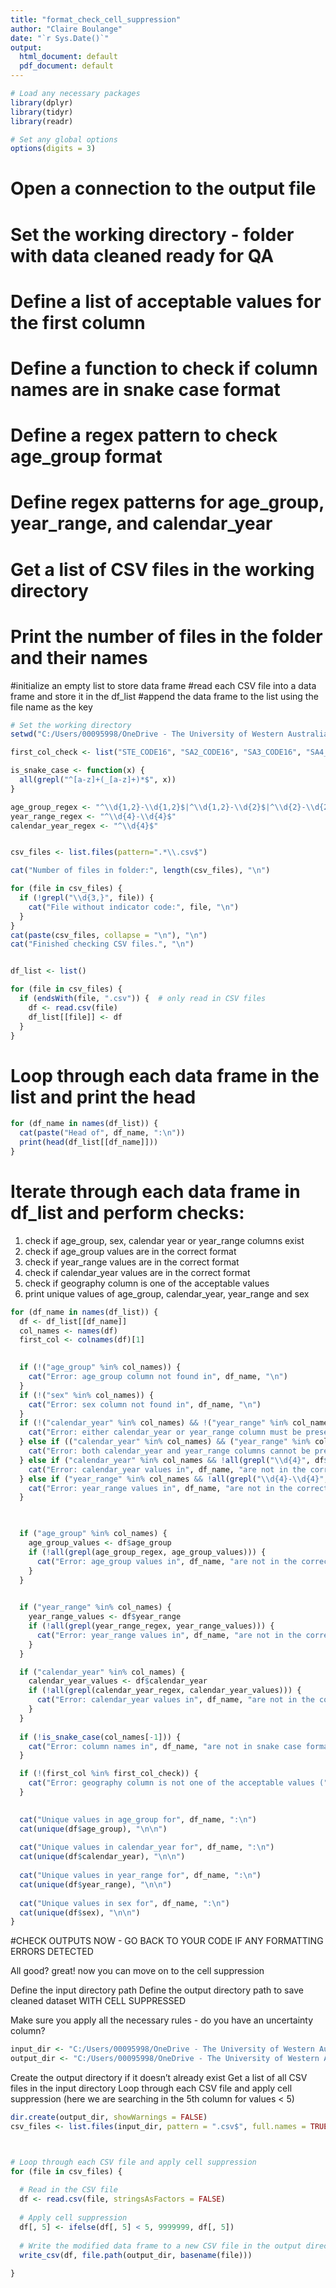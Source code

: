 ```yaml
---
title: "format_check_cell_suppression"
author: "Claire Boulange"
date: "`r Sys.Date()`"
output:
  html_document: default
  pdf_document: default
---
```


```r
# Load any necessary packages
library(dplyr)
library(tidyr)
library(readr)

# Set any global options
options(digits = 3)
```
# Open a connection to the output file
# Set the working directory - folder with data cleaned ready for QA

# Define a list of acceptable values for the first column
# Define a function to check if column names are in snake case format
# Define a regex pattern to check age_group format
# Define regex patterns for age_group, year_range, and calendar_year

# Get a list of CSV files in the working directory
# Print the number of files in the folder and their names

#initialize an empty list to store data frame
#read each CSV file into a data frame and store it in the df_list
#append the data frame to the list using the file name as the key

```r
# Set the working directory
setwd("C:/Users/00095998/OneDrive - The University of Western Australia/acwa_temp/NNDSS/")

first_col_check <- list("STE_CODE16", "SA2_CODE16", "SA3_CODE16", "SA4_CODE16", "LGA_CODE16", "Australia")

is_snake_case <- function(x) {
  all(grepl("^[a-z]+(_[a-z]+)*$", x))
}

age_group_regex <- "^\\d{1,2}-\\d{1,2}$|^\\d{1,2}-\\d{2}$|^\\d{2}-\\d{2}$"
year_range_regex <- "^\\d{4}-\\d{4}$"
calendar_year_regex <- "^\\d{4}$"


csv_files <- list.files(pattern=".*\\.csv$")

cat("Number of files in folder:", length(csv_files), "\n") 

for (file in csv_files) {
  if (!grepl("\\d{3,}", file)) {
    cat("File without indicator code:", file, "\n")
  }
}
cat(paste(csv_files, collapse = "\n"), "\n")
cat("Finished checking CSV files.", "\n")


df_list <- list() 

for (file in csv_files) {
  if (endsWith(file, ".csv")) {  # only read in CSV files
    df <- read.csv(file)
    df_list[[file]] <- df
  }
}
```

# Loop through each data frame in the list and print the head
```r

for (df_name in names(df_list)) {
  cat(paste("Head of", df_name, ":\n"))
  print(head(df_list[[df_name]]))
}
```

# Iterate through each data frame in df_list and perform checks:

1. check if age_group, sex, calendar year or year_range columns exist
2. check if age_group values are in the correct format
3. check if year_range values are in the correct format
4. check if calendar_year values are in the correct format
5. check if geography column is one of the acceptable values
6. print unique values of age_group, calendar_year, year_range and sex

```r
for (df_name in names(df_list)) {
  df <- df_list[[df_name]]
  col_names <- names(df)
  first_col <- colnames(df)[1]
  

  if (!("age_group" %in% col_names)) {
    cat("Error: age_group column not found in", df_name, "\n")
  }
  if (!("sex" %in% col_names)) {
    cat("Error: sex column not found in", df_name, "\n")
  }
  if (!("calendar_year" %in% col_names) && !("year_range" %in% col_names)) {
    cat("Error: either calendar_year or year_range column must be present in", df_name, "\n")
  } else if (("calendar_year" %in% col_names) && ("year_range" %in% col_names)) {
    cat("Error: both calendar_year and year_range columns cannot be present in", df_name, "\n")
  } else if ("calendar_year" %in% col_names && !all(grepl("\\d{4}", df$calendar_year))) {
    cat("Error: calendar_year values in", df_name, "are not in the correct format (expected format: \\d{4})\n")
  } else if ("year_range" %in% col_names && !all(grepl("\\d{4}-\\d{4}", df$year_range))) {
    cat("Error: year_range values in", df_name, "are not in the correct format (expected format: \\d{4}-\\d{4})\n")
  }
  


  if ("age_group" %in% col_names) {
    age_group_values <- df$age_group
    if (!all(grepl(age_group_regex, age_group_values))) {
      cat("Error: age_group values in", df_name, "are not in the correct format (expected format: \\d-\\d, \\d-\\d{2}, or \\d{2}-\\d{2})\n")
    }
  }
  

  if ("year_range" %in% col_names) {
    year_range_values <- df$year_range
    if (!all(grepl(year_range_regex, year_range_values))) {
      cat("Error: year_range values in", df_name, "are not in the correct format (expected format: \\d{4}-\\d{4})\n")
    }
  }

  if ("calendar_year" %in% col_names) {
    calendar_year_values <- df$calendar_year
    if (!all(grepl(calendar_year_regex, calendar_year_values))) {
      cat("Error: calendar_year values in", df_name, "are not in the correct format (expected format: \\d{4})\n")
    }
  }
  
  if (!is_snake_case(col_names[-1])) {
    cat("Error: column names in", df_name, "are not in snake case format (lowercase words separated by underscores)\n")
  }

  if (!(first_col %in% first_col_check)) {
    cat("Error: geography column is not one of the acceptable values (", paste(first_col_check, collapse=", "), ") in", df_name, "\n")
  }
  

  cat("Unique values in age_group for", df_name, ":\n")
  cat(unique(df$age_group), "\n\n")
  
  cat("Unique values in calendar_year for", df_name, ":\n")
  cat(unique(df$calendar_year), "\n\n")
  
  cat("Unique values in year_range for", df_name, ":\n")
  cat(unique(df$year_range), "\n\n")
  
  cat("Unique values in sex for", df_name, ":\n")
  cat(unique(df$sex), "\n\n")
}

```
#CHECK OUTPUTS NOW - GO BACK TO YOUR CODE IF ANY FORMATTING ERRORS DETECTED

All good? great! now you can move on to the cell suppression 


Define the input directory path
Define the output directory path to save cleaned dataset WITH CELL SUPPRESSED

Make sure you apply all the necessary rules - do you have an uncertainty column?



```r
input_dir <- "C:/Users/00095998/OneDrive - The University of Western Australia/acwa_temp/NNDSS//"
output_dir <- "C:/Users/00095998/OneDrive - The University of Western Australia/acwa_temp/NNDSS/cell_suppressed/"
```

Create the output directory if it doesn't already exist
Get a list of all CSV files in the input directory
Loop through each CSV file and apply cell suppression (here we are searching in the 5th column for values < 5)


```r

dir.create(output_dir, showWarnings = FALSE)
csv_files <- list.files(input_dir, pattern = ".csv$", full.names = TRUE)



# Loop through each CSV file and apply cell suppression
for (file in csv_files) {
  
  # Read in the CSV file
  df <- read.csv(file, stringsAsFactors = FALSE)
  
  # Apply cell suppression
  df[, 5] <- ifelse(df[, 5] < 5, 9999999, df[, 5])
  
  # Write the modified data frame to a new CSV file in the output directory
  write_csv(df, file.path(output_dir, basename(file)))
  
}
```

